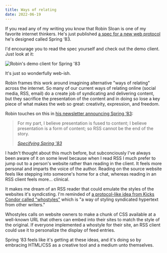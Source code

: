 ```yaml
---
title: Ways of relating
date: 2022-06-19
---
```


If you read any of my writing you know that Robin Sloan is one of my favorite internet thinkers. He's just published [a spec for a new web protocol](https://github.com/robinsloan/spring-83-spec/blob/main/draft-20220616.md) he's designed called Spring ‘83. 

I'd encourage you to read the spec yourself and check out the demo client. Just look at it:

![Robin's demo client for Spring '83](springboard.png)

It's just so wonderfully web-ish.

Robin frames this work around imagining alternative "ways of relating" across the internet. So many of our current ways of relating online (social media, RSS, email) do a create job of syndicating and delivering content, but they sacrifice the presentation of the content and in doing so lose a key piece of what makes the web so great: creativity, expression, and freedom.

Robin touches on this in [his newsletter announcing Spring ‘83](https://www.robinsloan.com/lab/specifying-spring-83):

> For my part, I believe presentation is fused to content; I believe presentation is a form of content; so RSS cannot be the end of the story.
>
> <cite>[Specifying Spring '83](https://www.robinsloan.com/lab/specifying-spring-83)</cite>

I hadn't thought about this much before, but subconciously I've always been aware of it on some level because when I read RSS I much prefer to jump out to a person's website rather than reading in the client. It feels more personal and imparts the voice of the author. Reading on the source website feels like stepping into someone's home for a chat, whereas reading in an RSS client feels more... clinical.

It makes me dream of an RSS reader that could emulate the styles of the websites it's syndicsting. I'm reminded of [a protocol-like idea from Kicks Condor called "whostyles"](https://www.kickscondor.com/whostyles) which is "a way of styling syndicated hypertext from other writers."

Whostyles calls on website owners to make a chunk of CSS available at a well-known URL that others can embed into their sites to match the style of the original. If everyone implemented a whostyle for their site, an RSS client could use it to personalize the display of feed entries.

Spring ‘83 feels like it's getting at these ideas, and it's doing so by embracing HTML/CSS as a creative tool and a medium unto themselves.